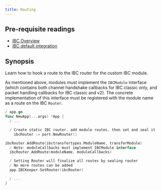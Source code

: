 ```yaml
---
title: Routing
---
```


<Note>

## Pre-requisite readings

- [IBC Overview](/docs/ibc/v10.1.x/ibc/overview)
- [IBC default integration](/docs/ibc/v10.1.x/ibc/integration)

</Note>

## Synopsis

Learn how to hook a route to the IBC router for the custom IBC module.

As mentioned above, modules must implement the `IBCModule` interface (which contains both channel
handshake callbacks for IBC classic only, and packet handling callbacks for IBC classic and v2). The concrete implementation of this interface
must be registered with the module name as a route on the IBC `Router`.

```go expandable
/ app.go
func NewApp(...args) *App {
  / ...

  / Create static IBC router, add module routes, then set and seal it
    ibcRouter := port.NewRouter()

ibcRouter.AddRoute(ibctransfertypes.ModuleName, transferModule)
  / Note: moduleCallbacks must implement IBCModule interface
  ibcRouter.AddRoute(moduleName, moduleCallbacks)

  / Setting Router will finalize all routes by sealing router
  / No more routes can be added
  app.IBCKeeper.SetRouter(ibcRouter)

  / ...
}
```

